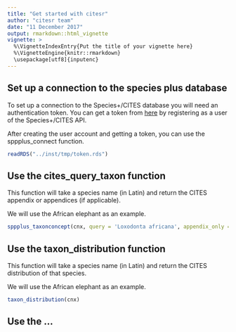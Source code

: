 ```yaml
---
title: "Get started with citesr"
author: "citesr team"
date: "11 December 2017"
output: rmarkdown::html_vignette
vignette: >
  %\VignetteIndexEntry{Put the title of your vignette here}
  %\VignetteEngine{knitr::rmarkdown}
  \usepackage[utf8]{inputenc}
---
```


## Set up a connection to the species plus database

To set up a connection to the Species+/CITES database you will need an
authentication token. You can get a token from [here](http://api.speciesplus.net/users/sign_up)
by registering as a user of the Species+/CITES API.

After creating the user account and getting a token, you can use the
sppplus_connect function.


```R
readRDS("../inst/tmp/token.rds")
```

## Use the cites_query_taxon function

This function will take a species name (in Latin) and return the CITES appendix or appendices (if applicable).

We will use the African elephant as an example.
```r
sppplus_taxonconcept(cnx, query = 'Loxodonta africana', appendix_only = TRUE)
```

## Use the taxon_distribution function

This function will take a species name (in Latin) and return the CITES distribution of that species.

We will use the African elephant as an example.
```r
taxon_distribution(cnx)
```

## Use the ...
